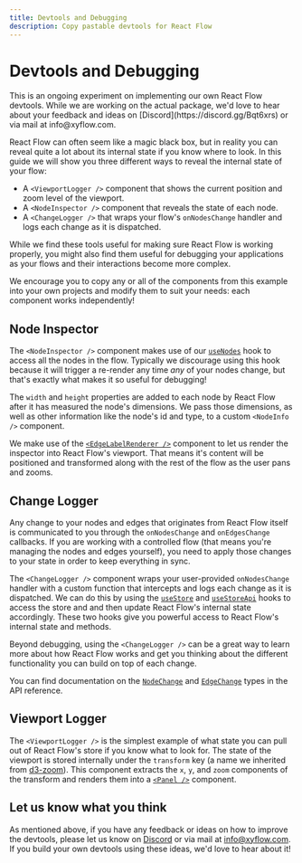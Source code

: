 ```yaml
---
title: Devtools and Debugging
description: Copy pastable devtools for React Flow
---
```





# Devtools and Debugging

<Callout type="info">
  This is an ongoing experiment on implementing our own React Flow devtools.
  While we are working on the actual package, we'd love to hear about your
  feedback and ideas on [Discord](https://discord.gg/Bqt6xrs) or via mail at
  info@xyflow.com.
</Callout>

React Flow can often seem like a magic black box, but in reality you can reveal
quite a lot about its internal state if you know where to look. In this guide we
will show you three different ways to reveal the internal state of your flow:

- A `<ViewportLogger />` component that shows the current position and zoom level
  of the viewport.
- A `<NodeInspector />` component that reveals the state of each node.
- A `<ChangeLogger />` that wraps your flow's `onNodesChange` handler and logs
  each change as it is dispatched.

While we find these tools useful for making sure React Flow is working properly,
you might also find them useful for debugging your applications as your flows and
their interactions become more complex.

<div className="nestedSandpack">
  <RemoteCodeViewer route="learn/devtools" framework="react" />
</div>

We encourage you to copy any or all of the components from this example into your
own projects and modify them to suit your needs: each component works independently!

## Node Inspector

The `<NodeInspector />` component makes use of our [`useNodes`](/api-reference/hooks/use-names)
hook to access all the nodes in the flow. Typically we discourage using this hook
because it will trigger a re-render any time _any_ of your nodes change, but that's
exactly what makes it so useful for debugging!

The `width` and `height` properties are added to each node by React Flow after it has measured
the node's dimensions. We pass those dimensions, as well as other information like
the node's id and type, to a custom `<NodeInfo />` component.

We make use of the [`<EdgeLabelRenderer />`](/api-reference/components/edge-label-renderer)
component to let us render the inspector into React Flow's viewport. That means
it's content will be positioned and transformed along with the rest of the flow
as the user pans and zooms.

## Change Logger

Any change to your nodes and edges that originates from React Flow itself is
communicated to you through the `onNodesChange` and `onEdgesChange` callbacks.
If you are working with a controlled flow (that means you're managing the nodes
and edges yourself), you need to apply those changes to your state in order to
keep everything in sync.

The `<ChangeLogger />` component wraps your user-provided `onNodesChange` handler
with a custom function that intercepts and logs each change as it is dispatched.
We can do this by using the [`useStore`](/api-reference/hooks/use-store) and
[`useStoreApi`](/api-reference/hooks/use-store-api) hooks to access the store and
and then update React Flow's internal state accordingly. These two hooks give you
powerful access to React Flow's internal state and methods.

Beyond debugging, using the `<ChangeLogger />` can be a great way to learn more
about how React Flow works and get you thinking about the different functionality
you can build on top of each change.

You can find documentation on the [`NodeChange`](/api-reference/types/node-change)
and [`EdgeChange`](/api-reference/types/edge-change) types in the API reference.

## Viewport Logger

The `<ViewportLogger />` is the simplest example of what state you can pull out
of React Flow's store if you know what to look for. The state of the viewport is
stored internally under the `transform` key (a name we inherited from
[d3-zoom](https://d3js.org/d3-zoom#zoomTransform)). This component extracts the
`x`, `y`, and `zoom` components of the transform and renders them into a
[`<Panel />`](/api-reference/components/panel) component.

## Let us know what you think

As mentioned above, if you have any feedback or ideas on how to improve the devtools,
please let us know on [Discord](https://discord.gg/Bqt6xrs) or via mail at
info@xyflow.com. If you build your own devtools using these ideas, we'd love to
hear about it!
